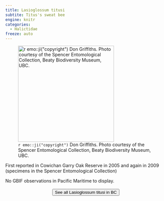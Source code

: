 ```yaml
---
title: Lasioglossum titusi
subtite: Titus's sweat bee
engine: knitr
categories:
  - Halictidae
freeze: auto
---
```

![`r emo::ji("copyright")` Don Griffiths. Photo courtesy of the Spencer Entomological Collection, Beaty Biodiversity Museum, UBC.](https://www.zoology.ubc.ca/entomology/main/Hymenoptera/Halictidae/Lasioglossum%20titusi%20female%20(3lateral)%20.jpg){height=300}

First reported in Cowichan Garry Oak Reserve in 2005 and again in 2009 (specimens in the Spencer Entomological Collection)

No GBIF observations in Pacific Maritime to display.
<br><br>
<center>


<a href="https://www.zoology.ubc.ca/entomology/main/Hymenoptera/Halictidae/Lasioglossum%20titusi.php"><button type="button" class="btn btn-secondary">See all Lasioglossum titusi in BC <i class="fa-solid fa-arrow-up-right-from-square"></i> </button></a>
</center>
